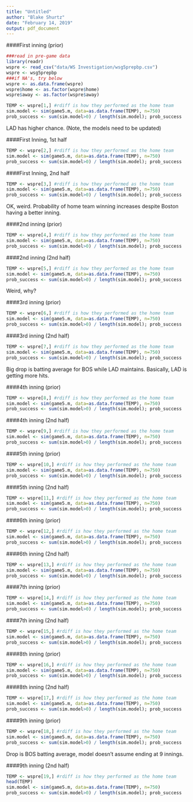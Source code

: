```yaml
---
title: "Untitled"
author: "Blake Shurtz"
date: "February 14, 2019"
output: pdf_document
---
```

####First inning (prior)

```r
###read in pre-game data
library(readr)
wspre <- read_csv("data/WS Investigation/wsg5prepbp.csv")
wspre <- wsg5prepbp
###if NA's, try below
wspre <- as.data.frame(wspre)
wspre$home <- as.factor(wspre$home)
wspre$away <- as.factor(wspre$away)
```

```r
TEMP <- wspre[1,] #rdiff is how they performed as the home team
sim.model <- sim(game5.m, data=as.data.frame(TEMP), n=750)
prob_success <- sum(sim.model>0) / length(sim.model); prob_success
```
LAD has higher chance. (Note, the models need to be updated)

####First Inning, 1st half

```r
TEMP <- wspre[2,] #rdiff is how they performed as the home team
sim.model <- sim(game5.m, data=as.data.frame(TEMP), n=750)
prob_success <- sum(sim.model>0) / length(sim.model); prob_success
```


####First Inning, 2nd half

```r
TEMP <- wspre[3,] #rdiff is how they performed as the home team
sim.model <- sim(game5.m, data=as.data.frame(TEMP), n=750)
prob_success <- sum(sim.model>0) / length(sim.model); prob_success
```

OK, weird. Probability of home team winning increases despite Boston having a better inning.

####2nd inning (prior)

```r
TEMP <- wspre[4,] #rdiff is how they performed as the home team
sim.model <- sim(game5.m, data=as.data.frame(TEMP), n=750)
prob_success <- sum(sim.model>0) / length(sim.model); prob_success
```

####2nd inning (2nd half)

```r
TEMP <- wspre[5,] #rdiff is how they performed as the home team
sim.model <- sim(game5.m, data=as.data.frame(TEMP), n=750)
prob_success <- sum(sim.model>0) / length(sim.model); prob_success
```

Weird, why?

####3rd inning (prior)

```r
TEMP <- wspre[6,] #rdiff is how they performed as the home team
sim.model <- sim(game5.m, data=as.data.frame(TEMP), n=750)
prob_success <- sum(sim.model>0) / length(sim.model); prob_success
```

####3rd inning (2nd half)

```r
TEMP <- wspre[7,] #rdiff is how they performed as the home team
sim.model <- sim(game5.m, data=as.data.frame(TEMP), n=750)
prob_success <- sum(sim.model>0) / length(sim.model); prob_success
```

Big drop is batting average for BOS while LAD maintains. Basically, LAD is getting more hits.

####4th inning (prior)

```r
TEMP <- wspre[8,] #rdiff is how they performed as the home team
sim.model <- sim(game5.m, data=as.data.frame(TEMP), n=750)
prob_success <- sum(sim.model>0) / length(sim.model); prob_success
```

####4th inning (2nd half)

```r
TEMP <- wspre[9,] #rdiff is how they performed as the home team
sim.model <- sim(game5.m, data=as.data.frame(TEMP), n=750)
prob_success <- sum(sim.model>0) / length(sim.model); prob_success
```

####5th inning (prior)

```r
TEMP <- wspre[10,] #rdiff is how they performed as the home team
sim.model <- sim(game5.m, data=as.data.frame(TEMP), n=750)
prob_success <- sum(sim.model>0) / length(sim.model); prob_success
```

####5th inning (2nd half)

```r
TEMP <- wspre[11,] #rdiff is how they performed as the home team
sim.model <- sim(game5.m, data=as.data.frame(TEMP), n=750)
prob_success <- sum(sim.model>0) / length(sim.model); prob_success
```

####6th inning (prior)

```r
TEMP <- wspre[12,] #rdiff is how they performed as the home team
sim.model <- sim(game5.m, data=as.data.frame(TEMP), n=750)
prob_success <- sum(sim.model>0) / length(sim.model); prob_success
```

####6th inning (2nd half)

```r
TEMP <- wspre[13,] #rdiff is how they performed as the home team
sim.model <- sim(game5.m, data=as.data.frame(TEMP), n=750)
prob_success <- sum(sim.model>0) / length(sim.model); prob_success
```

####7th inning (prior)

```r
TEMP <- wspre[14,] #rdiff is how they performed as the home team
sim.model <- sim(game5.m, data=as.data.frame(TEMP), n=750)
prob_success <- sum(sim.model>0) / length(sim.model); prob_success
```

####7th inning (2nd half)

```r
TEMP <- wspre[15,] #rdiff is how they performed as the home team
sim.model <- sim(game5.m, data=as.data.frame(TEMP), n=750)
prob_success <- sum(sim.model>0) / length(sim.model); prob_success
```

####8th inning (prior)

```r
TEMP <- wspre[16,] #rdiff is how they performed as the home team
sim.model <- sim(game5.m, data=as.data.frame(TEMP), n=750)
prob_success <- sum(sim.model>0) / length(sim.model); prob_success
```

####8th inning (2nd half)

```r
TEMP <- wspre[17,] #rdiff is how they performed as the home team
sim.model <- sim(game5.m, data=as.data.frame(TEMP), n=750)
prob_success <- sum(sim.model>0) / length(sim.model); prob_success
```

####9th inning (prior)

```r
TEMP <- wspre[18,] #rdiff is how they performed as the home team
sim.model <- sim(game5.m, data=as.data.frame(TEMP), n=750)
prob_success <- sum(sim.model>0) / length(sim.model); prob_success
```

Drop is BOS batting average, model doesn't assume ending at 9 innings.

####9th inning (2nd half)

```r
TEMP <- wspre[19,] #rdiff is how they performed as the home team
head(TEMP)
sim.model <- sim(game5.m, data=as.data.frame(TEMP), n=750)
prob_success <- sum(sim.model>0) / length(sim.model); prob_success
```